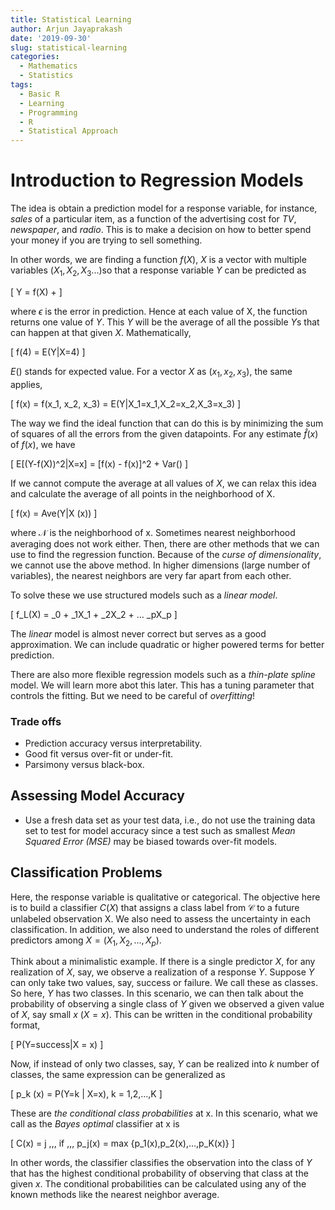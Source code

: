 ```yaml
---
title: Statistical Learning
author: Arjun Jayaprakash
date: '2019-09-30'
slug: statistical-learning
categories:
  - Mathematics
  - Statistics
tags:
  - Basic R
  - Learning
  - Programming
  - R
  - Statistical Approach
---
```


# Introduction to Regression Models

The idea is obtain a prediction model for a response variable, for instance, _sales_ of a particular item, as a function of the advertising cost for _TV_, _newspaper_, and _radio_. This is to make a decision on how to better spend your money if you are trying to sell something.

In other words, we are finding a function $f(X)$, $X$ is a vector with multiple variables $(X_1, X_2, X_3 ...)$so that a response variable $Y$ can be predicted as 

\[
Y = f(X) + \epsilon
\]

where $\epsilon$ is the error in prediction. Hence at each value of X, the function returns one value of $Y$. This $Y$ will be the average of all the possible $Y$s that can happen at that given $X$. Mathematically,

\[
f(4) = E(Y|X=4)
\]

$E()$ stands for expected value. For a vector $X$ as $(x_1, x_2, x_3)$, the same applies,

\[
f(x) = f(x_1, x_2, x_3) = E(Y|X_1=x_1,X_2=x_2,X_3=x_3)
\]

The way we find the ideal function that can do this is by minimizing the sum of squares of all the errors from the given datapoints. For any estimate $\hat f(x)$ of $f(x)$, we have

\[
E[(Y-\hat f(X))^2|X=x] = [f(x) - \hat f(x)]^2 + Var(\epsilon)
\]

If we cannot compute the average at all values of $X$, we can relax this idea and calculate the average of all points in the neighborhood of X.

\[
\hat f(x) = Ave(Y|X \in \mathcal{N}(x))
\]

where $\mathcal{N}$ is the neighborhood of x. Sometimes nearest neighborhood averaging does not work either. Then, there are other methods that we can use to find the regression function. Because of the *curse of dimensionality*, we cannot use the above method. In higher dimensions (large number of variables), the nearest neighbors are very far apart from each other.

To solve these we use structured models such as a _linear model_.

\[
f_L(X) = \beta_0 + \beta_1X_1 + \beta_2X_2 + ... \beta_pX_p
\]

The _linear_ model is almost never correct but serves as a good approximation. We can include quadratic or higher powered terms for better prediction.

There are also more flexible regression models such as a _thin-plate spline_ model. We will learn more abot this later. This has a tuning parameter that controls the fitting. But we need to be careful of *overfitting*!

### Trade offs

* Prediction accuracy versus interpretability.
* Good fit versus over-fit or under-fit.
* Parsimony versus black-box.


## Assessing Model Accuracy

* Use a fresh data set as your test data, i.e., do not use the training data set to test for model accuracy since a test such as smallest _Mean Squared Error (MSE)_ may be biased towards over-fit models.



## Classification Problems

Here, the response variable is qualitative or categorical. The objective here is to build a classifier $C(X)$ that assigns a class label from $\mathcal{C}$ to a future unlabeled observation X. We also need to assess the uncertainty in each classification. In addition, we also need to understand the roles of different predictors among $X = (X_1, X_2,..., X_p)$.

Think about a minimalistic example. If there is a single predictor $X$, for any realization of $X$, say, we observe a realization of a response $Y$. Suppose $Y$ can only take two values, say, success or failure. We call these as classes. So here, $Y$ has two classes. In this scenario, we can then talk about the probability of observing a single class of $Y$ given we observed a given value of $X$, say small $x$ ($X=x$). This can be written in the conditional probability format,

\[
P(Y=success|X = x)
\]

Now, if instead of only two classes, say, $Y$ can be realized into $k$ number of classes, the same expression can be generalized as

\[
p_k (x) = P(Y=k | X=x), k = 1,2,...,K
\]

These are _the conditional class probabilities_ at x. In this scenario, what we call as the _Bayes optimal_ classifier at x is 

\[
C(x) = j \,\,\, if \,\,\, p_j(x) = max \{p_1(x),p_2(x),...,p_K(x)\}
\]

In other words, the classifier classifies the observation into the class of $Y$ that has the highest conditional probability of observing that class at the given $x$. The conditional probabilities can be calculated using any of the known methods like the nearest neighbor average. 
